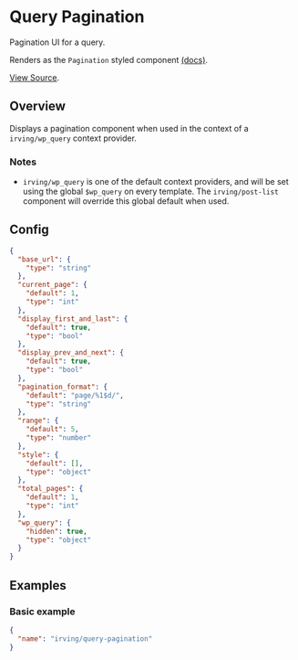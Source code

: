 <Meta title="WordPress Components|Query Pagination" />

# Query Pagination
Pagination UI for a query.

Renders as the `Pagination` styled component [(docs)](?path=/docs/styled-components-pagination--basic-eample).

[View Source](https://github.com/alleyinteractive/wp-irving/tree/main/inc/components/components/query-pagination).

## Overview
Displays a pagination component when used in the context of a `irving/wp_query` context provider.

### Notes
* `irving/wp_query` is one of the default context providers, and will be set using the global `$wp_query` on every template. The `irving/post-list` component will override this global default when used.

## Config
```json
{
  "base_url": {
    "type": "string"
  },
  "current_page": {
    "default": 1,
    "type": "int"
  },
  "display_first_and_last": {
    "default": true,
    "type": "bool"
  },
  "display_prev_and_next": {
    "default": true,
    "type": "bool"
  },
  "pagination_format": {
    "default": "page/%1$d/",
    "type": "string"
  },
  "range": {
    "default": 5,
    "type": "number"
  },
  "style": {
    "default": [],
    "type": "object"
  },
  "total_pages": {
    "default": 1,
    "type": "int"
  },
  "wp_query": {
    "hidden": true,
    "type": "object"
  }
}
```

## Examples

### Basic example
```json
{
  "name": "irving/query-pagination"
}
```
